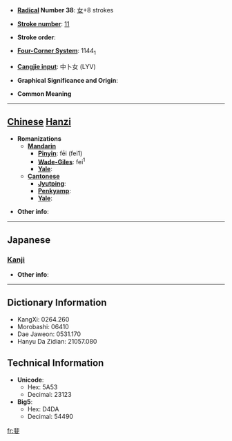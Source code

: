* '''[[Wiktionary:Chinese radical index| Radical]] Number 38''': [[Wiktionary:Chinese radical index 女|女]]+8 strokes

* '''[[Wiktionary:Chinese total strokes index|Stroke number]]''': [[Wiktionary:Chinese total strokes index 11|11]]

* '''Stroke order''': 

* '''[[Wiktionary:Chinese four corner index|Four-Corner System]]''': 1144<sub>1</sub>

* '''[[Wiktionary:Chinese Cangjie index|Cangjie input]]''': 中卜女 (LYV)

* '''Graphical Significance and Origin''': 

* '''Common Meaning'''

----

== [[Chinese]] [[Hanzi]] ==

* '''Romanizations'''
** '''[[Mandarin]]'''
*** '''[[Pinyin]]''': fēi (fei1)
*** '''[[Wade-Giles]]''': fei<sup>1</sup>
*** '''[[Yale]]''': 
** '''[[Cantonese]]'''
*** '''[[Jyutping]]''':
*** '''[[Penkyamp]]''': 
*** '''[[Yale]]''': 

* '''Other info''': 

----

==Japanese==
===[[Kanji]]===
{{kanji|on readings=[[ひ]] (hi)|kun readings=[[さまよう]] (samayou)}}

* '''Other info''':  

----

== Dictionary Information ==

* KangXi: 0264.260
* Morobashi: 06410
* Dae Jaweon: 0531.170
* Hanyu Da Zidian: 21057.080

== Technical Information ==

* '''Unicode''':
** Hex: 5A53
** Decimal: 23123
* '''Big5''':
** Hex: D4DA
** Decimal: 54490

[[fr:婓]]